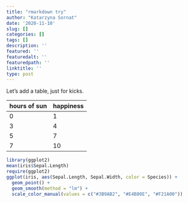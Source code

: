 ```yaml
---
title: "rmarkdown try"
author: "Katarzyna Sornat"
date: '2020-11-10'
slug: []
categories: []
tags: []
description: ''
featured: ''
featuredalt: ''
featuredpath: ''
linktitle: ''
type: post
---
```


Let's add a table, just for kicks.

| hours of sun | happiness |
|---|---|
| 0 | 1 |
| 3 | 4 |
| 5 | 7 |
| 7 | 10 |


```r
library(ggplot2)
mean(iris$Sepal.Length)
require(ggplot2)
ggplot(iris, aes(Sepal.Length, Sepal.Width, color = Species)) +
  geom_point() +
  geom_smooth(method = "lm") + 
  scale_color_manual(values = c("#3B9AB2", "#E4B80E", "#F21A00"))

```
